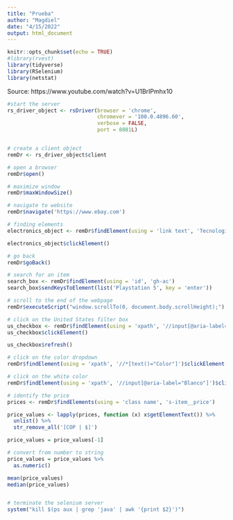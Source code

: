 ```yaml
---
title: "Prueba"
author: "Magdiel"
date: "4/15/2022"
output: html_document
---
```


```r
knitr::opts_chunk$set(echo = TRUE)
#library(rvest)
library(tidyverse)
library(RSelenium)
library(netstat)
```
Source: https://www.youtube.com/watch?v=U1BrIPmhx10

```r

#start the server
rs_driver_object <- rsDriver(browser = 'chrome',
                             chromever = '100.0.4896.60',
                             verbose = FALSE,
                             port = 8081L)


# create a client object
remDr <- rs_driver_object$client

# open a browser
remDr$open()

# maximize window
remDr$maxWindowSize()

# navigate to website
remDr$navigate('https://www.ebay.com')

# finding elements
electronics_object <- remDr$findElement(using = 'link text', 'Tecnología')

electronics_object$clickElement()

# go back
remDr$goBack()

# search for an item
search_box <- remDr$findElement(using = 'id', 'gh-ac')
search_box$sendKeysToElement(list('Playstation 5', key = 'enter'))

# scroll to the end of the webpage
remDr$executeScript("window.scrollTo(0, document.body.scrollHeight);")

# click on the United States filter box
us_checkbox <- remDr$findElement(using = 'xpath', '//input[@aria-label="Estados Unidos"]')
us_checkbox$clickElement()

us_checkbox$refresh()

# click on the color dropdown
remDr$findElement(using = 'xpath', '//*[text()="Color"]')$clickElement()

# click on the white color
remDr$findElement(using = 'xpath', '//input[@aria-label="Blanco"]')$clickElement()

# identify the price 
prices <- remDr$findElements(using = 'class name', 's-item__price')

price_values <- lapply(prices, function (x) x$getElementText()) %>% 
  unlist() %>% 
  str_remove_all('[COP | $]')

price_values = price_values[-1]

# convert from number to string
price_values = price_values %>% 
  as.numeric()

mean(price_values)
median(price_values)


# terminate the selenium server
system("kill $(ps aux | grep 'java' | awk '{print $2}')")



```


